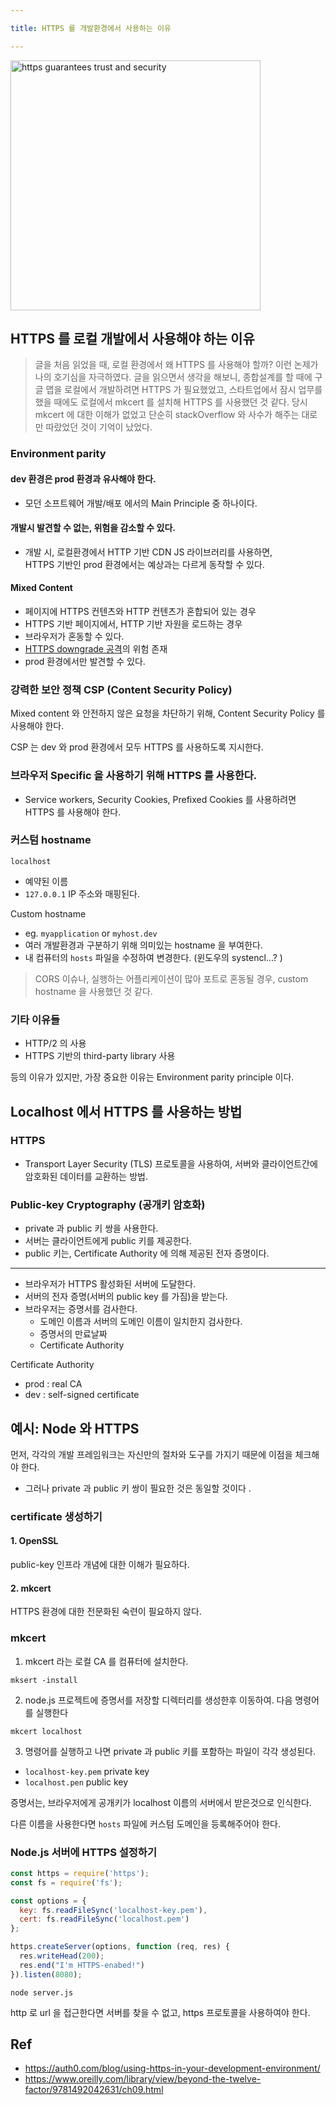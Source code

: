 ```yaml
---

title: HTTPS 를 개발환경에서 사용하는 이유

---
```



<img alt="https guarantees trust and security"
     src="https://user-images.githubusercontent.com/31977543/161273023-6af79bc5-1bf6-463e-9075-5ec223b4fa71.png"
     width="400" />

## HTTPS 를 로컬 개발에서 사용해야 하는 이유

> 글을 처음 읽었을 때, 로컬 환경에서 왜 HTTPS 를 사용해야 할까? 이런 논제가 나의 호기심을 자극하였다.
글을 읽으면서 생각을 해보니, 종합설계를 할 때에 구글 맵을 로컬에서 개발하려면 HTTPS 가 필요했었고,
스타트업에서 잠시 업무를 했을 때에도 로컬에서 mkcert 를 설치해 HTTPS 를 사용했던 것 같다. 당시 mkcert 에 대한 이해가 없었고
단순히 stackOverflow 와 사수가 해주는 대로만 따랐었던 것이 기억이 났었다.

### Environment parity
#### dev 환경은 prod 환경과 유사해야 한다.

- 모던 소프트웨어 개발/배포 에서의 Main Principle 중 하나이다.

#### 개발시 발견할 수 없는, 위험을 감소할 수 있다.
- 개발 시, 로컬환경에서 HTTP 기반 CDN JS 라이브러리를 사용하면, <br />HTTPS 기반인 prod 환경에서는 예상과는 다르게 동작할 수 있다.

#### Mixed Content
- 페이지에 HTTPS 컨텐츠와 HTTP 컨텐츠가 혼합되어 있는 경우
- HTTPS 기반 페이지에서, HTTP 기반 자원을 로드하는 경우
- 브라우저가 혼동할 수 있다.
- [HTTPS downgrade 공격](https://auth0.com/blog/preventing-https-downgrade-attacks/)의 위험 존재
- prod 환경에서만 발견할 수 있다.

### 강력한 보안 정책 CSP (Content Security Policy)
Mixed content 와 안전하지 않은 요청을 차단하기 위해, Content Security Policy 를 사용해야 한다.

CSP 는 dev 와 prod 환경에서 모두 HTTPS 를 사용하도록 지시한다.

### 브라우저 Specific 을 사용하기 위해 HTTPS 를 사용한다.
- Service workers, Security Cookies, Prefixed Cookies 를 사용하려면 HTTPS 를 사용해야 한다.

### 커스텀 hostname
`localhost`
- 예약된 이름
- `127.0.0.1` IP 주소와 매핑된다.

Custom hostname
- eg. `myapplication` or `myhost.dev`
- 여러 개발환경과 구분하기 위해 의미있는 hostname 을 부여한다.
- 내 컴퓨터의 `hosts` 파일을 수정하여 변경한다. (윈도우의 systencl...? )

> CORS 이슈나, 실행하는 어플리케이션이 많아 포트로 혼동될 경우, custom hostname 을 사용했던 것 같다.

### 기타 이유들
- HTTP/2 의 사용
- HTTPS 기반의 third-party library 사용

등의 이유가 있지만, 가장 중요한 이유는 Environment parity principle 이다.

## Localhost 에서 HTTPS 를 사용하는 방법
### HTTPS
- Transport Layer Security (TLS) 프로토콜을 사용하여, 서버와 클라이언트간에 암호화된 데이터를 교환하는 방법.

### Public-key Cryptography (공개키 암호화)
- private 과 public 키 쌍을 사용한다.
- 서버는 클라이언트에게 public 키를 제공한다.
- public 키는, Certificate Authority 에 의해 제공된 전자 증명이다.

---

- 브라우저가 HTTPS 활성화된 서버에 도달한다.
- 서버의 전자 증명(서버의 public key 를 가짐)을 받는다.
- 브라우저는 증명서를 검사한다.
  - 도메인 이름과 서버의 도메인 이름이 일치한지 검사한다.
  - 증명서의 만료날짜
  - Certificate Authority

Certificate Authority
- prod : real CA
- dev : self-signed certificate

## 예시: Node 와 HTTPS

먼저, 각각의 개발 프레임워크는 자신만의 절차와 도구를 가지기 때문에 이점을 체크해야 한다.
- 그러나 private 과 public 키 쌍이 필요한 것은 동일할 것이다 .

### certificate 생성하기
#### 1. OpenSSL
public-key 인프라 개념에 대한 이해가 필요하다.

#### 2. mkcert
HTTPS 환경에 대한 전문화된 숙련이 필요하지 않다.

### mkcert
1. mkcert 라는 로컬 CA 를 컴퓨터에 설치한다.
  ```shell
  mksert -install
  ```

2. node.js 프로젝트에 증명서를 저장할 디렉터리를 생성한후 이동하여. 다음 명령어를 실행한다
  ```shell
  mkcert localhost
  ```

3. 명령어를 실행하고 나면 private 과 public 키를 포함하는 파일이 각각 생성된다.
  - `localhost-key.pem` private key
  - `localhost.pen` public key

증명서는, 브라우저에게 공개키가 localhost 이름의 서버에서 받은것으로 인식한다.

다른 이름을 사용한다면 `hosts` 파일에 커스텀 도메인을 등록해주어야 한다.

### Node.js 서버에 HTTPS 설정하기
```javascript title="server.js"
const https = require('https');
const fs = require('fs');

const options = {
  key: fs.readFileSync('localhost-key.pem'),
  cert: fs.readFileSync('localhost.pem')
};

https.createServer(options, function (req, res) {
  res.writeHead(200);
  res.end("I'm HTTPS-enabed!")
}).listen(8080);
```

```shell
node server.js
```

http 로 url 을 접근한다면 서버를 찾을 수 없고, https 프로토콜을 사용하여야 한다.

Ref
--
- https://auth0.com/blog/using-https-in-your-development-environment/
- https://www.oreilly.com/library/view/beyond-the-twelve-factor/9781492042631/ch09.html
